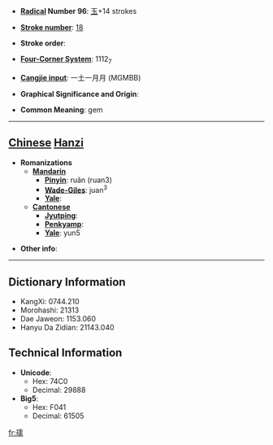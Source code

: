 * '''[[Wiktionary:Chinese radical index| Radical]] Number 96''': [[Wiktionary:Chinese radical index 玉|玉]]+14 strokes

* '''[[Wiktionary:Chinese total strokes index|Stroke number]]''': [[Wiktionary:Chinese total strokes index 18|18]]

* '''Stroke order''': 

* '''[[Wiktionary:Chinese four corner index|Four-Corner System]]''': 1112<sub>7</sub>

* '''[[Wiktionary:Chinese Cangjie index|Cangjie input]]''': 一土一月月 (MGMBB)

* '''Graphical Significance and Origin''': 

* '''Common Meaning''': gem

----

== [[Chinese]] [[Hanzi]] ==

* '''Romanizations'''
** '''[[Mandarin]]'''
*** '''[[Pinyin]]''': ruǎn (ruan3)
*** '''[[Wade-Giles]]''': juan<sup>3</sup>
*** '''[[Yale]]''': 
** '''[[Cantonese]]'''
*** '''[[Jyutping]]''':
*** '''[[Penkyamp]]''': 
*** '''[[Yale]]''': yun5

* '''Other info''': 

----

== Dictionary Information ==

* KangXi: 0744.210
* Morohashi: 21313
* Dae Jaweon: 1153.060
* Hanyu Da Zidian: 21143.040

== Technical Information ==

* '''Unicode''':
** Hex: 74C0
** Decimal: 29888
* '''Big5''':
** Hex: F041
** Decimal: 61505

[[fr:瓀]]